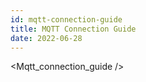 ```yaml
---
id: mqtt-connection-guide
title: MQTT Connection Guide
date: 2022-06-28
---
```


<!-- 상위 문서인 \docs\Product\S2E-Module\WIZ5xxSR-RP-Series\WIZ500SR-RP\mqtt-connection-guide-en.mdx 문서를 수정해주세요 -->


<Mqtt_connection_guide />
